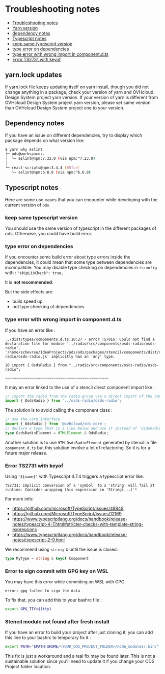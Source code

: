 
<Meta title="Contributing/Troubleshooting Notes" />

# Troubleshooting notes

<!-- TOC -->

* [Troubleshooting notes](#troubleshooting-notes)
* [Yarn version](#yarn.lock-updates)
* [dependency notes](#dependency-notes)
* [Typescript notes](#typescript-notes)
* [keep same typescript version](#keep-same-typescript-version)
* [type error on dependencies](#type-error-on-dependencies)
* [type error with wrong import in component.d.ts](#type-error-with-wrong-import-in-componentdts)
* [Error TS2731 with keyof](#error-ts2731-with-keyof)

<!-- TOC -->

## yarn.lock updates

If yarn.lock file keeps updating itself on yarn install, though you did not change anything in a package, check your version of yarn and OVHcloud Design System project yarn version.
If your version of yarn is different from OVHcloud Design System project yarn version, please set same version than OVHcloud Design System project one to your version.

## Dependency notes

If you have an issue on different dependencies, try to display which package depends on what version like:

```bash
$ yarn why eslint
├─ ods@workspace:.
│  └─ eslint@npm:7.32.0 (via npm:^7.23.0)
│
└─ react-scripts@npm:3.4.4 [65fce]
   └─ eslint@npm:6.8.0 (via npm:^6.6.0)
```

## Typescript notes

Here are some use cases that you can encounter while developing with the current version of `ods`.

### keep same typescript version

You should use the same version of typescript in the different packages of ods.
Otherwise, you could have build error.

### type error on dependencies

If you encounter some build error about type errors inside the dependencies, it could mean that some type
between dependencies are incompatible.
You may disable type checking on dependencies in `tsconfig` with :
`"skipLibCheck": true,`

It is **not recommended**.

But the side effects are:

- build speed up
- not type checking of dependencies

### type error with wrong import in component.d.ts

if you have an error like :

```shell
../dist/types/components.d.ts:10:27 - error TS7016: Could not find a declaration file for module '../radio/src/components/osds-radio/osds-radio'. '/home/schevreu/IdeaProjects/ods/ods/packages/stencil/components/dist/radio/src/components/osds-radio/osds-radio.js' implicitly has an 'any' type.

10 import { OsdsRadio } from "../radio/src/components/osds-radio/osds-radio";
                             ~~~~~~~~~~~~~~~~~~~~~~~~~~~~~~~~~~~~~~~~~~~~~~~
```

It may an error linked to the use of a stencil direct component import like :

```typescript
// import the radio from the radio-group via a direct import of the component
import { OsdsRadio } from '../osds-radio/osds-radio';
```

The solution is to avoid calling the component class :

```typescript
// use the core interface
import { OdsRadio } from '@ovhcloud/ods-core';
// declare a type that is a like below and use it instead of `OsdsRadio`
type OsdsRadioElement = HTMLElement & OdsRadio;
```

Another solution is to use `HTMLOsdsRadioElement` generated by stencil in file `component.d.ts` but this solution
involve a lot of refactoring.
So it is for a future major release.

### Error TS2731 with keyof

Using `'${name}'` with Typescript 4.7.4 triggers a typescript error like:

```
TS2731: Implicit conversion of a 'symbol' to a 'string' will fail at runtime. Consider wrapping this expression in 'String(...)'*
```

For more info:

- https://github.com/microsoft/TypeScript/issues/48848
- https://github.com/Microsoft/TypeScript/issues/12169
- https://www.typescriptlang.org/docs/handbook/release-notes/typescript-4-7.html#stricter-checks-with-template-string-expressions
- https://www.typescriptlang.org/docs/handbook/release-notes/typescript-2-9.html

We recommend using `string &` until the issue is closed:

```typescript
type MyType = string & keyof Component
```

### Error to sign commit with GPG key on WSL

You may have this error while commiting on WSL with GPG

```
error: gpg failed to sign the data
```

To fix that, you can add this to your bashrc file :

```bash
export GPG_TTY=$(tty)
```


### Stencil module not found after fresh install

If you have an error to build your project after just cloning it,
you can add this line to your bashrc to temporary fix it :

```bash
export PATH="$PATH:$HOME/<YOUR_ODS_PROJECT_FOLDER>/node_modules/.bin/"
```
This fix is just a workaround and a real fix may be found later.
This is not a sustainable solution since you'll need to update it if you change your ODS Project folder location.
